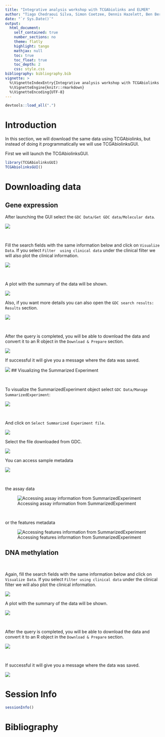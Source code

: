 ```yaml
---
title: "Integrative analysis workshop with TCGAbiolinks and ELMER"
author: "Tiago Chedraoui Silva, Simon Coetzee, Dennis Hazelett, Ben Berman, Houtan Noushmehr"
date: "`r Sys.Date()`"
output: 
  html_document:
    self_contained: true
    number_sections: no
    theme: flatly
    highlight: tango
    mathjax: null
    toc: true
    toc_float: true
    toc_depth: 2
    css: style.css
bibliography: bibliography.bib    
vignette: >
  %\VignetteIndexEntry{Integrative analysis workshop with TCGAbiolinks and ELMER}
  %\VignetteEngine{knitr::rmarkdown}
  %\VignetteEncoding{UTF-8}
---
```


```r
devtools::load_all(".")
```

# Introduction

In this section, we will download the same data using TCGAbiolinks,
but instead of doing it programmatically we will use TCGAbiolinksGUI.

First we will launch the TCGAbiolinksGUI.
```r
library(TCGAbiolinksGUI)
TCGAbiolinksGUI()
```


# Downloading data 

## Gene expression

<div class="panel panel-info">
<div class="panel-body">
After launching the GUI select the `GDC Data/Get GDC data/Molecular data`.
</div>
</div>

![](figures/gui_menu.png)

<br />
<div class="panel panel-info">
<div class="panel-body">
Fill the search fields with the same information below and click on `Visualize Data`.
If you select `Filter  using clinical data` under the clinical filter we will also plot
the clinical information.
</div>
</div>

![](figures/gui_exp_query.png)

<br />
<div class="panel panel-info">
<div class="panel-body">
A plot with the summary of the data will be shown. 
</div>
</div>

![](figures/gui_exp_plots.png)
<br />
<div class="panel panel-info">
<div class="panel-body">

Also, if you want more details you 
can also open the `GDC search results: Results` section.
</div>
</div>

![](figures/gui_exp_query_results.png)

<br />
<div class="panel panel-info">
<div class="panel-body">

After the query is completed, you will be able to download the data and convert it to
an R object in the `Download & Prepare` section.
</div>
</div>

![](figures/gui_exp_prepare.png)
<br />
<div class="panel panel-info">
<div class="panel-body">
If successful it will give you a message where the data was saved.
</div>
</div>

![](figures/gui_exp_prepare_completed.png)
## Visualizing the Summarized Experiment

<br />
<div class="panel panel-info">
<div class="panel-body">
To visualize the SummarizedExperiment object select  `GDC Data/Manage SummarizedExperiment`:
</div>
</div>
![](figures/gui_visualize_se.png)

<br />
<div class="panel panel-info">
<div class="panel-body">

And click on `Select Summarized Experiment file`.
</div>
</div>
![](figures/gui_se_select.png)
<br />
<div class="panel panel-info">
<div class="panel-body">

Select the file downloaded from GDC.
</div>
</div>
![](figures/gui_se_selection.png)
<br />
<div class="panel panel-info">
<div class="panel-body">

You can access sample metadata
</div>
</div>
![](figures/gui_se_sampleinfo.png)

<br />
<div class="panel panel-info">
<div class="panel-body">
the assay data 
</div>
</div>
![Accessing  assay information from SummarizedExperiment](figures/gui_exp_se_assay.png)

<br />
<div class="panel panel-info">
<div class="panel-body">
or the features metadata
</div>
</div>
![Accessing features information from SummarizedExperiment ](figures/gui_exp_se_features.png)


## DNA methylation

<br />
<div class="panel panel-info">
<div class="panel-body">
Again, fill the search fields with the same information below and click on `Visualize Data`.
If you select `Filter using clinical data` under the clinical filter we will also plot
the clinical information.
</div>
</div>
![](figures/gui_dnamet_query.png)
<br />
<div class="panel panel-info">
<div class="panel-body">

A plot with the summary of the data will be shown.
</div>
</div>
![](figures/gui_dnamet_plots.png)

<br />
<div class="panel panel-info">
<div class="panel-body">
After the query is completed, you will be able to download the data and convert it to
an R object in the `Download & Prepare` section.
</div>
</div>
![](figures/gui_dnamet_prepare.png)

<br />
<div class="panel panel-info">
<div class="panel-body">
If successful it will give you a message where the data was saved.
</div>
</div>
![](figures/gui_dnamet_prepare_completed.png)

# Session Info

```r
sessionInfo()
```

# Bibliography
